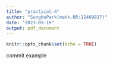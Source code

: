 ```yaml
---
title: "practical-4"
author: "SunghoPark(matk.NR:12469817)"
date: "2023-05-19"
output: pdf_document
---
```


```r
knitr::opts_chunk$set(echo = TRUE)
```

commit example


